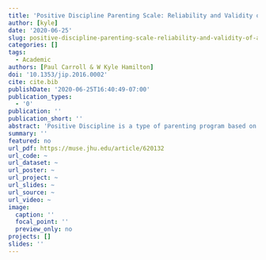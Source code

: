 ```yaml
---
title: 'Positive Discipline Parenting Scale: Reliability and Validity of a Measure'
author: [kyle]
date: '2020-06-25'
slug: positive-discipline-parenting-scale-reliability-and-validity-of-a-measure
categories: []
tags:
  - Academic
authors: [Paul Carroll & W Kyle Hamilton]
doi: '10.1353/jip.2016.0002'
cite: cite.bib
publishDate: '2020-06-25T16:40:49-07:00'
publication_types:
  - '0'
publication: ''
publication_short: ''
abstract: 'Positive Discipline is a type of parenting program based on the work of Alfred Adler and Rudolph Dreikurs and designed to teach important life skills in a manner that is respectful and encouraging. It is based on the best-selling books by Dr. Jane Nelsen and coauthors Lynn Lott, Cheryl Erwin, and others. These books and Positive Discipline parenting are firmly rooted in Adlerian psychology, which emphasizes the goal of belonging and significance in all individuals, and the need for kindness and firmness in parenting children. In previous research, a 7-item measure was adapted to represent some of the most emphasized aspects of Positive Discipline. This measure, the Positive Discipline Parenting Scale (PDPS), was found to have a sustained increase following 7-week parenting workshops. In this study, we examine the reliability and validity of the scale using an initial community sample (n = 107), and an online Internet sample (n = 123). Factor loadings and reliability were examined in both samples, as well as convergent and divergent validity. The measure was found to be positively correlated with authoritative parenting style and parental sense of reward, and negatively correlated with authoritarian style and parental stress. The measure may be useful as a tool for program evaluation, or for assessing a theoretical relationship between Positive Discipline style parenting and other variables of interest.'
summary: ''
featured: no
url_pdf: https://muse.jhu.edu/article/620132
url_code: ~
url_dataset: ~
url_poster: ~
url_project: ~
url_slides: ~
url_source: ~
url_video: ~
image:
  caption: ''
  focal_point: ''
  preview_only: no
projects: []
slides: ''
---
```

